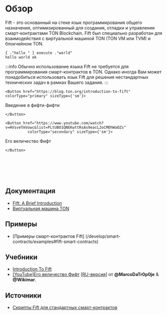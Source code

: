 
# Обзор

Fift - это основанный на стеке язык программирования общего назначения, оптимизированный для создания, отладки и управления смарт-контрактами TON Blockchain.
Fift был специально разработан для взаимодействия с виртуальной машиной TON (TON VM или TVM) и блокчейном TON.

```fift
{ ."hello " } execute ."world"
hello world ok
```

:::info
Обычно использование языка Fift не требуется для программирования смарт-контрактов в TON. Однако иногда Вам может понадобиться использовать язык Fift для решения нестандартных технических задач в рамках Вашего задания.
:::

```mdx-code-block
<Button href="https://blog.ton.org/introduction-to-fift"
colorType="primary" sizeType={'sm'}>
```

Введение в фифти-фифти

```mdx-code-block
</Button>
```

```mdx-code-block
<Button href="https://www.youtube.com/watch?v=HVsveTmVowc&list=PLtUBO1QNEKwttRsAs9eacL2oCMOhWaOZs"
          colorType="secondary" sizeType={'sm'}>
```

Его величество Фифт

```mdx-code-block
</Button>
```

<br></br><br></br>

## Документация

- [Fift: A Brief Introduction](https://ton.org/fiftbase.pdf)
- [Виртуальная машина TON](/learn/tvm-instructions/tvm-overview)

## Примеры

- [Примеры смарт-контрактов Fift] (/develop/smart-contracts/examples#fift-smart-contracts)

## Учебники

- [Introduction To Fift](https://blog.ton.org/introduction-to-fift)
- [\[YouTube\]Его величество Фифт](https://www.youtube.com/watch?v=HVsveTmVowc&list=PLtUBO1QNEKwttRsAs9eacL2oCMOhWaOZs) \[[RU-версия](https://www.youtube.com/playlist?list=PLyDBPwv9EPsCYG-hR4N5FRTKUkfM8POgh)] от **@MarcoDaTr0p0je** & **@Wikimar**.

## Источники

- [Скрипты Fift для стандартных смарт-контрактов](https://github.com/ton-blockchain/ton/tree/master/crypto/smartcont)
